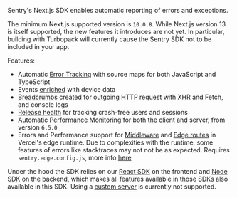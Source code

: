 <Note>

Sentry's Next.js SDK enables automatic reporting of errors and exceptions.

</Note>

The minimum Next.js supported version is `10.0.8`. While Next.js version 13 is itself supported, the new features it introduces are not yet. In particular, building with Turbopack will currently cause the Sentry SDK not to be included in your app.

Features:

- Automatic [Error Tracking](/product/issues/) with source maps for both JavaScript and TypeScript
- Events [enriched](/platforms/javascript/enriching-events/context/) with device data
- [Breadcrumbs](/platforms/javascript/enriching-events/breadcrumbs/) created for outgoing HTTP request with XHR and Fetch, and console logs
- [Release health](/product/releases/health/) for tracking crash-free users and sessions
- Automatic [Performance Monitoring](/product/performance/) for both the client and server, from version `6.5.0`
- Errors and Performance support for [Middleware](https://vercel.com/docs/concepts/functions/edge-middleware) and [Edge routes](https://vercel.com/docs/concepts/functions/edge-functions) in Vercel's edge runtime. Due to complexities with the runtime, some features of errors like stacktraces may not not be as expected. Requires <code>sentry.edge.config.js</code>, more info [here](https://docs.sentry.io/platforms/javascript/guides/nextjs/manual-setup/#create-initialization-config-files)

Under the hood the SDK relies on our [React SDK](/platforms/javascript/guides/react/) on the frontend and [Node SDK](/platforms/node) on the backend, which makes all features available in those SDKs also available in this SDK.
Using a [custom server](https://nextjs.org/docs/advanced-features/custom-server) is currently not supported.
